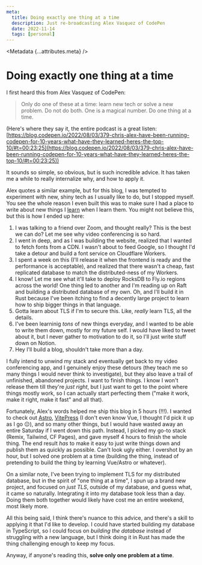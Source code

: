 ```yaml
---
meta:
  title: Doing exactly one thing at a time
  description: Just re-broadcasting Alex Vasquez of CodePen
  date: 2022-11-14
  tags: [personal]
---
```



<Metadata {...attributes.meta} />

# Doing exactly one thing at a time

I first heard this from Alex Vasquez of CodePen:

> Only do one of these at a time: learn new tech or solve a new problem. Do not do
> both. One is a magical number. Do one thing at a time.

(Here's where they say it, the entire podcast is a great listen:
[https://blog.codepen.io/2022/08/03/379-chris-alex-have-been-running-codepen-for-10-years-what-have-they-learned-heres-the-top-10/#t=00:23:25](https://blog.codepen.io/2022/08/03/379-chris-alex-have-been-running-codepen-for-10-years-what-have-they-learned-heres-the-top-10/#t=00:23:25))

It sounds so simple, so obvious, but is such incredible advice. It has taken me a
while to really internalize why, and how to apply it.

Alex quotes a similar example, but for this blog, I was tempted to experiment with
new, shiny tech as I usually like to do, but I stopped myself. You see the whole
reason I even built this was to make sure I had a place to write about new things
I [learn](/til) when I learn them. You might not believe this, but this is how I
ended up here:

1. I was talking to a friend over Zoom, and thought really? This is the best we
   can do? Let me see why video conferencing is so hard.
2. I went in deep, and as I was building the website, realized that I wanted to
   fetch fonts from a CDN. I wasn't about to feed Google, so I thought I'd take a
   detour and build a font service on Cloudflare Workers.
3. I spent a week on this (I'll release it when the frontend is ready and the performance
   is acceptable), and realized that there wasn't a cheap, fast replicated database
   to match the distributed-ness of my Workers.
4. I know! Let me see what it'll take to deploy RocksDB to Fly.io regions across
   the world! One thing led to another and I'm reading up on Raft and building a
   distributed database of my own. Oh, and I'll build it in Rust because I've been
   itching to find a decently large project to learn how to ship bigger things in
   that language.
5. Gotta learn about TLS if I'm to secure this. Like, _really_ learn TLS, all the
   details.
6. I've been learninig _tons_ of new things everyday, and I wanted to be able to
   write them down, mostly for my future self. I would have liked to tweet about it,
   but I never gather to motivation to do it, so I'll just write stuff down on Notion.
7. Hey I'll build a blog, shouldn't take more than a day.

I fully intend to unwind my stack and eventually get back to my video conferencing app,
and I genuinely enjoy these detours (they teach me so many things I would never think
to investigate), but they also leave a trail of unfinished, abandoned projects. I want
to finish things. I know I won't release them till they're _just right_, but I just
want to get to the point where things mostly work, so I can actually start perfecting
them ("make it work, make it right, make it fast" and all that).

Fortunately, Alex's words helped me ship this blog in 5 hours (!!!). I wanted to
check out [Astro](https://astro.build), [VitePress](https://vitepress.vuejs.org/)
(I don't even know Vue, I thought I'd pick it up as I go 😐), and so many other
things, but I would have wasted away an entire Saturday if I went down this path.
Instead, I picked my go-to stack (Remix, Tailwind, CF Pages), and gave myself
4 hours to finish the whole thing. The end result _has_ to make it easy to just
write things down and publish them as quickly as possible. Can't look ugly either.
I overshot by an hour, but I solved one problem at a time (building the thing, instead
of pretending to build the thing by learning Vue/Astro or whatever).

On a similar note, I've been trying to implement TLS for my distributed database,
but in the spirit of "one thing at a time", I spun up a brand new project, and
focused on _just TLS_, outside of my database, and guess what, it came so naturally.
Integrating it into my database took less than a day. Doing them both together would
likely have cost me an entire weekend, most likely more.

All this being said, I think there's nuance to this advice, and there's a skill to
applying it that I'd like to develop. I could have started building my database in
TypeScript, so I could focus on _building the database_ instead of struggling with
a new language, but I think doing it in Rust has made the thing challenging enough
to keep my focus.

Anyway, if anyone's reading this, **solve only one problem at a time**.
